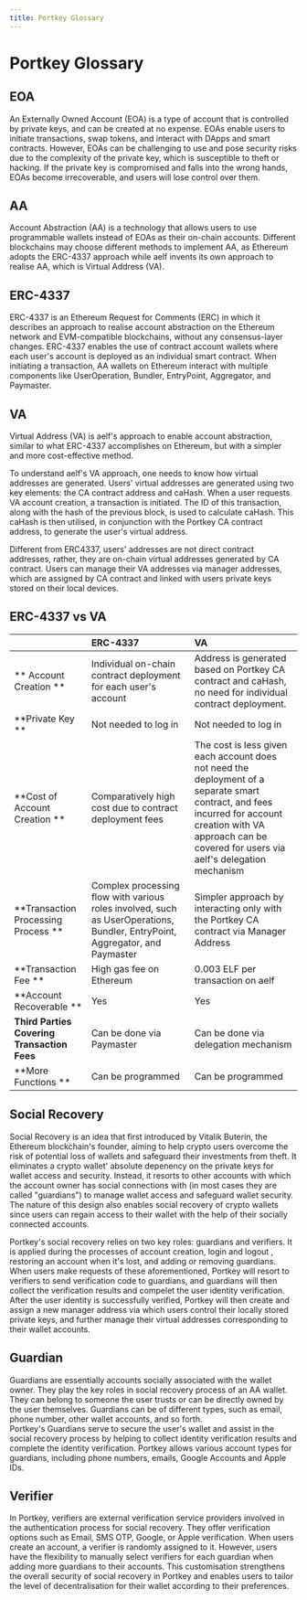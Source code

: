 ```yaml
---
title: Portkey Glossary
---
```


# Portkey Glossary

## EOA

An Externally Owned Account (EOA) is a type of account that is controlled by private keys, and can be created at no expense. EOAs enable users to initiate transactions, swap tokens, and interact with DApps and smart contracts. However, EOAs can be challenging to use and pose security risks due to the complexity of the private key, which is susceptible to theft or hacking. If the private key is compromised and falls into the wrong hands, EOAs become irrecoverable, and users will lose control over them.

## AA

Account Abstraction (AA) is a technology that allows users to use programmable wallets instead of EOAs as their on-chain accounts. Different blockchains may choose different methods to implement AA, as Ethereum adopts the ERC-4337 approach while aelf invents its own approach to realise AA, which is Virtual Address (VA).

## ERC-4337

ERC-4337 is an Ethereum Request for Comments (ERC) in which it describes an approach to realise account abstraction on the Ethereum network and EVM-compatible blockchains, without any consensus-layer changes. ERC-4337 enables the use of contract account wallets where each user's account is deployed as an individual smart contract. When initiating a transaction, AA wallets on Ethereum interact with multiple components like UserOperation, Bundler, EntryPoint, Aggregator, and Paymaster.

## VA

Virtual Address (VA) is aelf's approach to enable account abstraction, similar to what ERC-4337 accomplishes on Ethereum, but with a simpler and more cost-effective method.

To understand aelf's VA approach, one needs to know how virtual addresses are generated. Users' virtual addresses are generated using two key elements: the CA contract address and caHash. When a user requests VA account creation, a transaction is initiated. The ID of this transaction, along with the hash of the previous block, is used to calculate caHash. This caHash is then utilised, in conjunction with the Portkey CA contract address, to generate the user's virtual address.

Different from ERC4337, users' addresses are not direct contract addresses, rather, they are on-chain virtual addresses generated by CA contract. Users can manage their VA addresses via manager addresses, which are assigned by CA contract and linked with users private keys stored on their local devices.

## ERC-4337 vs VA

|                                             | ERC-4337                                                                                                                    | VA                                                                                                                                                                                                              |
| ------------------------------------------- | :-------------------------------------------------------------------------------------------------------------------------- | :-------------------------------------------------------------------------------------------------------------------------------------------------------------------------------------------------------------- |
| ** Account Creation **                      | Individual on-chain contract deployment for each user's account                                                             | Address is generated based on Portkey CA contract and caHash, no need for individual contract deployment.                                                                                                       |
| **Private Key **                            | Not needed to log in                                                                                                        | Not needed to log in                                                                                                                                                                                            |
| **Cost of Account Creation **               | Comparatively high cost due to contract deployment fees                                                                     | The cost is less given each account does not need the deployment of a separate smart contract, and fees incurred for account creation with VA approach can be covered for users via aelf's delegation mechanism |
| **Transaction Processing Process **         | Complex processing flow with various roles involved, such as UserOperations, Bundler, EntryPoint, Aggregator, and Paymaster | Simpler approach by interacting only with the Portkey CA contract via Manager Address                                                                                                                           |
| **Transaction Fee **                        | High gas fee on Ethereum                                                                                                    | 0.003 ELF per transaction on aelf                                                                                                                                                                               |
| **Account Recoverable **                    | Yes                                                                                                                         | Yes                                                                                                                                                                                                             |
| **Third Parties Covering Transaction Fees** | Can be done via Paymaster                                                                                                   | Can be done via delegation mechanism                                                                                                                                                                            |
| **More Functions **                         | Can be programmed                                                                                                           | Can be programmed                                                                                                                                                                                               |

## Social Recovery

Social Recovery is an idea that first introduced by Vitalik Buterin, the Ethereum blockchain's founder, aiming to help crypto users overcome the risk of potential loss of wallets and safeguard their investments from theft. It eliminates a crypto wallet' absolute depenency on the private keys for wallet access and security. Instead, it resorts to other accounts with which the account owner has social connections with (in most cases they are called "guardians") to manage wallet access and safeguard wallet security. The nature of this design also enables social recovery of crypto wallets since users can regain access to their wallet with the help of their socially connected accounts.

Portkey's social recovery relies on two key roles: guardians and verifiers. It is applied during the processes of account creation, login and logout , restoring an account when it's lost, and adding or removing guardians. When users make requests of these aforementioned, Portkey will resort to verifiers to send verification code to guardians, and guardians will then collect the verification results and compelet the user identity verification. After the user identity is successfully verified, Portkey will then create and assign a new manager address via which users control their locally stored private keys, and further manage their virtual addresses corresponding to their wallet accounts.

## Guardian

Guardians are essentially accounts socially associated with the wallet owner. They play the key roles in social recovery process of an AA wallet. They can belong to someone the user trusts or can be directly owned by the user themselves. Guardians can be of different types, such as email, phone number, other wallet accounts, and so forth.  
Portkey's Guardians serve to secure the user's wallet and assist in the social recovery process by helping to collect identity verification results and complete the identity verification. Portkey allows various account types for guardians, including phone numbers, emails, Google Accounts and Apple IDs.

## Verifier

In Portkey, verifiers are external verification service providers involved in the authentication process for social recovery. They offer verification options such as Email, SMS OTP, Google, or Apple verification. When users create an account, a verifier is randomly assigned to it. However, users have the flexibility to manually select verifiers for each guardian when adding more guardians to their accounts. This customisation strengthens the overall security of social recovery in Portkey and enables users to tailor the level of decentralisation for their wallet according to their preferences.
